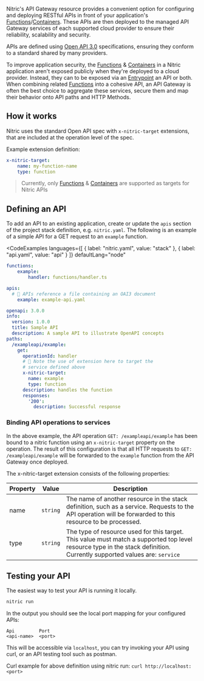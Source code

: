 Nitric's API Gateway resource provides a convenient option for configuring and deploying RESTful APIs in front of your application's [Functions](./functions)/[Containers](./containers). These APIs are then deployed to the managed API Gateway services of each supported cloud provider to ensure their reliability, scalability and security.

APIs are defined using [Open API 3.0](https://swagger.io/specification/) specifications, ensuring they conform to a standard shared by many providers.

To improve application security, the [Functions](./functions) & [Containers](./containers) in a Nitric application aren't exposed publicly when they're deployed to a cloud provider. Instead, they can to be exposed via an [Entrypoint](./entrypoints) an API or both. When combining related [Functions](./functions) into a cohesive API, an API Gateway is often the best choice to aggregate these services, secure them and map their behavior onto API paths and HTTP Methods.

## How it works

Nitric uses the standard Open API spec with `x-nitric-target` extensions, that are included at the operation level of the spec.

Example extension definition:

```yaml
x-nitric-target:
	name: my-function-name
	type: function
```

> Currently, only [Functions](./functions) & [Containers](./containers) are supported as targets for Nitric APIs

## Defining an API

To add an API to an existing application, create or update the `apis` section of the project stack definition, e.g. `nitric.yaml`. The following is an example of a simple API for a GET request to an `example` function.

<CodeExamples
	languages={[
	{
		label: "nitric.yaml",
		value: "stack"
	},
	{
		label: "api.yaml",
		value: "api"
	}
	]}
	defaultLang="node"
>

<CodeExample lang="stack">

```yaml
functions:
	example:
		handler: functions/handler.ts

apis:
  # 👀 APIs reference a file containing an OAI3 document
	example: example-api.yaml
```

</CodeExample>

<CodeExample lang="api">

```yaml
openapi: 3.0.0
info:
  version: 1.0.0
  title: Sample API
  description: A sample API to illustrate OpenAPI concepts
paths:
  /exampleapi/example:
    get:
      operationId: handler
      # 👀 Note the use of extension here to target the
      # service defined above
      x-nitric-target:
        name: example
        type: function
      description: handles the function
      responses:
        '200':
          description: Successful response
```

</CodeExample>
</CodeExamples>

### Binding API operations to services

In the above example, the API operation `GET: /exampleapi/example` has been bound to a nitric function using an `x-nitric-target` property on the operation. The result of this configuration is that all HTTP requests to `GET: /exampleapi/example` will be forwarded to the `example` function from the API Gateway once deployed.

The x-nitric-target extension consists of the following properties:

| Property | Value    | Description                                                                                                                                                             |
| -------- | -------- | ----------------------------------------------------------------------------------------------------------------------------------------------------------------------- |
| name     | `string` | The name of another resource in the stack definition, such as a service. Requests to the API operation will be forwarded to this resource to be processed.              |
| type     | `string` | The type of resource used for this target. This value must match a supported top level resource type in the stack definition. Currently supported values are: `service` |

## Testing your API

The easiest way to test your API is running it locally.

```bash
nitric run
```

In the output you should see the local port mapping for your configured APIs:

```
Api         Port
<api-name>  <port>
```

This will be accessible via `localhost`, you can try invoking your API using curl, or an API testing tool such as postman.

Curl example for above definition using nitric run:
`curl http://localhost:<port>`
